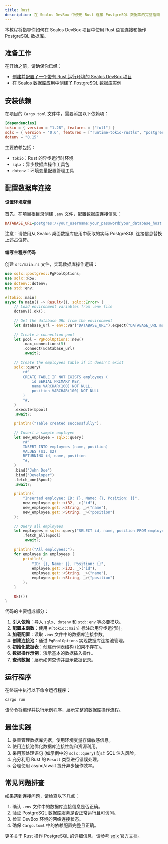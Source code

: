 ```yaml
---
title: Rust
description: 在 Sealos DevBox 中使用 Rust 连接 PostgreSQL 数据库的完整指南
---
```


本教程将指导你如何在 Sealos DevBox 项目中使用 Rust 语言连接和操作 PostgreSQL 数据库。

## 准备工作

在开始之前，请确保你已经：

- [创建并配置了一个带有 Rust 运行环境的 Sealos DevBox 项目](/docs/guides/fundamentals/create-a-project)
- [在 Sealos 数据库应用中创建了 PostgreSQL 数据库实例](./)

## 安装依赖

在项目的 `Cargo.toml` 文件中，需要添加以下依赖项：

```toml title="Cargo.toml"
[dependencies]
tokio = { version = "1.28", features = ["full"] }
sqlx = { version = "0.6", features = ["runtime-tokio-rustls", "postgres"] }
dotenv = "0.15"
```

主要依赖包括：

- `tokio`：Rust 的异步运行时环境
- `sqlx`：异步数据库操作工具包
- `dotenv`：环境变量配置管理工具

## 配置数据库连接

<div className='steps [&_h4]:step'>

#### 设置环境变量

首先，在项目根目录创建 `.env` 文件，配置数据库连接信息：

```ini title=".env"
DATABASE_URL=postgres://your_username:your_password@your_database_host:5432/your_database_name
```

注意：请使用从 Sealos 桌面数据库应用中获取的实际 PostgreSQL 连接信息替换上述占位符。

#### 编写主程序代码

创建 `src/main.rs` 文件，实现数据库操作逻辑：

```rust title="src/main.rs"
use sqlx::postgres::PgPoolOptions;
use sqlx::Row;
use dotenv::dotenv;
use std::env;
 
#[tokio::main]
async fn main() -> Result<(), sqlx::Error> {
    // Load environment variables from .env file
    dotenv().ok();
 
    // Get the database URL from the environment
    let database_url = env::var("DATABASE_URL").expect("DATABASE_URL must be set");
 
    // Create a connection pool
    let pool = PgPoolOptions::new()
        .max_connections(5)
        .connect(&database_url)
        .await?;
 
    // Create the employees table if it doesn't exist
    sqlx::query(
        r#"
        CREATE TABLE IF NOT EXISTS employees (
            id SERIAL PRIMARY KEY,
            name VARCHAR(100) NOT NULL,
            position VARCHAR(100) NOT NULL
        )
        "#,
    )
    .execute(&pool)
    .await?;
 
    println!("Table created successfully");
 
    // Insert a sample employee
    let new_employee = sqlx::query(
        r#"
        INSERT INTO employees (name, position)
        VALUES ($1, $2)
        RETURNING id, name, position
        "#,
    )
    .bind("John Doe")
    .bind("Developer")
    .fetch_one(&pool)
    .await?;
 
    println!(
        "Inserted employee: ID: {}, Name: {}, Position: {}",
        new_employee.get::<i32, _>("id"),
        new_employee.get::<String, _>("name"),
        new_employee.get::<String, _>("position")
    );
 
    // Query all employees
    let employees = sqlx::query("SELECT id, name, position FROM employees")
        .fetch_all(&pool)
        .await?;
 
    println!("All employees:");
    for employee in employees {
        println!(
            "ID: {}, Name: {}, Position: {}",
            employee.get::<i32, _>("id"),
            employee.get::<String, _>("name"),
            employee.get::<String, _>("position")
        );
    }
 
    Ok(())
}
```

代码的主要组成部分：

1. **引入依赖**：导入 `sqlx`、`dotenv` 和 `std::env` 等必要模块。
2. **配置主函数**：使用 `#[tokio::main]` 标注启用异步运行时。
3. **加载配置**：读取 `.env` 文件中的数据库连接参数。
4. **创建连接池**：通过 `PgPoolOptions` 实现数据库连接池管理。
5. **初始化数据表**：创建示例表结构 (如果不存在)。
6. **数据操作示例**：演示基本的数据插入操作。
7. **查询数据**：展示如何查询并显示数据记录。

</div>

## 运行程序

在终端中执行以下命令运行程序：

```bash
cargo run
```

该命令将编译并执行示例程序，展示完整的数据库操作流程。

## 最佳实践

1. 妥善管理数据库凭据，使用环境变量存储敏感信息。
2. 使用连接池优化数据库连接性能和资源利用。
3. 采用预处理语句 (如示例中的 `sqlx::query`) 防止 SQL 注入风险。
4. 充分利用 Rust 的 `Result` 类型进行错误处理。
5. 合理使用 async/await 提升异步操作效率。

## 常见问题排查

如果遇到连接问题，请检查以下几点：

1. 确认 `.env` 文件中的数据库连接信息是否正确。
2. 验证 PostgreSQL 数据库服务是否正常运行且可访问。
3. 检查 DevBox 环境的网络连接状态。
4. 确保 `Cargo.toml` 中的依赖配置完整且正确。

更多关于 Rust 操作 PostgreSQL 的详细信息，请参考 [sqlx 官方文档](https://github.com/launchbadge/sqlx)。